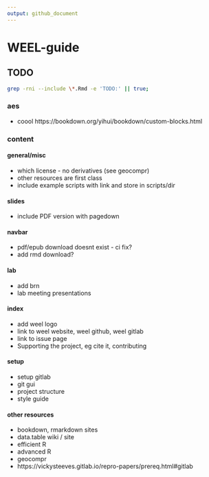 ```yaml
---
output: github_document
---
```


# WEEL-guide

## TODO
```bash
grep -rni --include \*.Rmd -e 'TODO:' || true;
```


### aes
* coool https://bookdown.org/yihui/bookdown/custom-blocks.html

### content
#### general/misc
* which license - no derivatives (see geocompr)
* other resources are first class
* include example scripts with link and store in scripts/dir

#### slides
* include PDF version with pagedown

#### navbar
* pdf/epub download doesnt exist - ci fix?
* add rmd download?

#### lab
* add brn
* lab meeting presentations

#### index
* add weel logo
* link to weel website, weel github, weel gitlab
* link to issue page
* Supporting the project, eg cite it, contributing


#### setup
* setup gitlab
* git gui
* project structure
* style guide



#### other resources
* bookdown, rmarkdown sites
* data.table wiki / site
* efficient R
* advanced R
* geocompr
* https://vickysteeves.gitlab.io/repro-papers/prereq.html#gitlab
